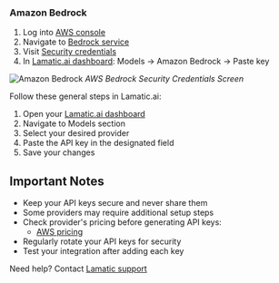 [AWS console]: https://aws.amazon.com/bedrock
[AWS Bedrock]: https://console.aws.amazon.com/bedrock
[AWS credentials]: https://console.aws.amazon.com/iam/home#/security_credentials
[AWS docs]: https://docs.aws.amazon.com/bedrock/
[AWS pricing]: https://aws.amazon.com/bedrock/pricing/

[Lamatic.ai dashboard]: https://dashboard.lamatic.ai
[Lamatic support]: https://support.lamatic.ai

### Amazon Bedrock
1. Log into [AWS console]
2. Navigate to [Bedrock service][AWS Bedrock]
3. Visit [Security credentials][AWS credentials]
4. In [Lamatic.ai dashboard]: Models → Amazon Bedrock → Paste key

![Amazon Bedrock](/assets/amazon-bedrock-image.png)
*AWS Bedrock Security Credentials Screen*

Follow these general steps in Lamatic.ai:
1. Open your [Lamatic.ai dashboard]
2. Navigate to Models section
3. Select your desired provider
4. Paste the API key in the designated field
5. Save your changes

## Important Notes
- Keep your API keys secure and never share them
- Some providers may require additional setup steps
- Check provider's pricing before generating API keys:
  - [AWS pricing]
- Regularly rotate your API keys for security
- Test your integration after adding each key


Need help? Contact [Lamatic support]